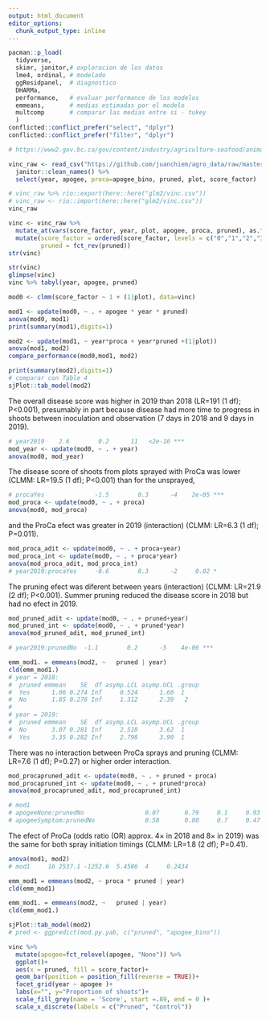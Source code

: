 ```yaml
---
output: html_document
editor_options: 
  chunk_output_type: inline
---
```

```r
pacman::p_load(
  tidyverse,
  skimr, janitor,# exploracion de los datos
  lme4, ordinal, # modelado
  ggResidpanel,  # diagnostico 
  DHARMa, 
  performance,   # evaluar performance de los modelos
  emmeans,       # medias estimadas por el modelo  
  multcomp       # comparar las medias entre si - tukey
  )
conflicted::conflict_prefer("select", "dplyr")
conflicted::conflict_prefer("filter", "dplyr")
```

```r
# https://www2.gov.bc.ca/gov/content/industry/agriculture-seafood/animals-and-crops/plant-health/insects-and-plant-diseases/tree-fruits/fire-blight

vinc_raw <- read_csv("https://github.com/juanchiem/agro_data/raw/master/SummerInoculationFinal.csv") %>% 
  janitor::clean_names() %>% 
  select(year, apogee, proca=apogee_bino, pruned, plot, score_factor) 

# vinc_raw %>% rio::export(here::here("glm2/vinc.csv"))
# vinc_raw <- rio::import(here::here("glm2/vinc.csv"))
vinc_raw
```


```r
vinc <- vinc_raw %>% 
  mutate_at(vars(score_factor, year, plot, apogee, proca, pruned), as.factor) %>% 
  mutate(score_factor = ordered(score_factor, levels = c("0","1","2","3","4")), 
         pruned = fct_rev(pruned))
str(vinc)
```

```r
str(vinc)
glimpse(vinc)
vinc %>% tabyl(year, apogee, pruned)
```

```r
mod0 <- clmm(score_factor ~ 1 + (1|plot), data=vinc)

mod1 <- update(mod0, ~ . + apogee * year * pruned)
anova(mod0, mod1)
print(summary(mod1),digits=1)

mod2 <- update(mod1, ~ year*proca + year*pruned +(1|plot))
anova(mod1, mod2)
compare_performance(mod0,mod1, mod2)

print(summary(mod2),digits=1)
# comparar con Table 4
sjPlot::tab_model(mod2)
```

The overall disease score was higher in 2019 than 2018 (LR=191 (1 df); P<0.001), presumably in part because disease had more time to progress in shoots between inoculation and observation (7 days in 2018 and 9 days in 2019). 

```r
# year2019    2.6        0.2      11   <2e-16 ***
mod_year <- update(mod0, ~ . + year)
anova(mod0, mod_year)
```

The disease score of shoots from plots sprayed with ProCa was lower (CLMM: LR=19.5 (1 df); P<0.001) than for the unsprayed,

```r
# procaYes              -1.5        0.3      -4    2e-05 ***
mod_proca <- update(mod0, ~ . + proca)
anova(mod0, mod_proca)
```

and the ProCa efect was greater in 2019 (interaction) (CLMM: LR=6.3 (1 df); P=0.011). 

```r
mod_proca_adit <- update(mod0, ~ . + proca+year)
mod_proca_int <- update(mod0, ~ . + proca*year)
anova(mod_proca_adit, mod_proca_int)
# year2019:procaYes     -0.6        0.3      -2     0.02 *  
```

The pruning efect was diferent between years (interaction) (CLMM: LR=21.9 (2 df); P<0.001).  Summer pruning reduced the disease score in 2018 but had no efect in 2019. 

```r
mod_pruned_adit <- update(mod0, ~ . + pruned+year)
mod_pruned_int <- update(mod0, ~ . + pruned*year)
anova(mod_pruned_adit, mod_pruned_int)

# year2019:prunedNo  -1.1        0.2      -5    4e-06 ***

emm_mod1. = emmeans(mod2, ~   pruned | year)
cld(emm_mod1.)
# year = 2018:
#  pruned emmean    SE  df asymp.LCL asymp.UCL .group
#  Yes      1.06 0.274 Inf     0.524      1.60  1    
#  No       1.85 0.276 Inf     1.312      2.39   2   
# 
# year = 2019:
#  pruned emmean    SE  df asymp.LCL asymp.UCL .group
#  No       3.07 0.281 Inf     2.518      3.62  1    
#  Yes      3.35 0.282 Inf     2.798      3.90  1    

```

There was no interaction between ProCa sprays and pruning (CLMM: LR=7.6 (1 df); P=0.27) or higher order interaction. 

```r
mod_procapruned_adit <- update(mod0, ~ . + pruned + proca)
mod_procapruned_int <- update(mod0, ~ . + pruned*proca)
anova(mod_procapruned_adit, mod_procapruned_int)

# mod1
# apogeeNone:prunedNo                 0.07       0.79     0.1     0.93    
# apogeeSymptom:prunedNo              0.58       0.80     0.7     0.47 
```
The efect of ProCa (odds ratio (OR) approx. 4× in 2018 and 8× in 2019) was the same for both spray initiation timings (CLMM: LR=1.8 (2 df); P=0.41).

```r
anova(mod1, mod2)
# mod1     16 2537.1 -1252.6  5.4586  4     0.2434
```


```r
emm_mod1 = emmeans(mod2, ~ proca * pruned | year)
cld(emm_mod1)

emm_mod1. = emmeans(mod2, ~   pruned | year)
cld(emm_mod1.)

sjPlot::tab_model(mod2)
# pred <- ggpredict(mod.py.yab, c("pruned", "apogee_bino"))
```

```r
vinc %>% 
  mutate(apogee=fct_relevel(apogee, "None")) %>% 
  ggplot()+
  aes(x = pruned, fill = score_factor)+
  geom_bar(position = position_fill(reverse = TRUE))+
  facet_grid(year ~ apogee )+
  labs(x="", y="Proportion of shoots")+
  scale_fill_grey(name = 'Score', start =.89, end = 0 )+
  scale_x_discrete(labels = c("Pruned", "Control"))
```
